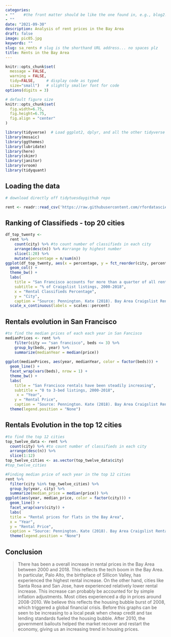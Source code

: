 ```yaml
---
categories:  
- ""    #the front matter should be like the one found in, e.g., blog2.md. It cannot be like the normal Rmd we used
- ""
date: "2021-09-30"
description: Analysis of rent prices in the Bay Area 
draft: false
image: pic05.jpg 
keywords: ""
slug: sa_rents # slug is the shorthand URL address... no spaces plz
title: Rents in the Bay Area
---
```


```r
knitr::opts_chunk$set(
  message = FALSE, 
  warning = FALSE, 
  tidy=FALSE,     # display code as typed
  size="small")   # slightly smaller font for code
options(digits = 3)

# default figure size
knitr::opts_chunk$set(
  fig.width=6.75, 
  fig.height=6.75,
  fig.align = "center"
)
```

```r
library(tidyverse)  # Load ggplot2, dplyr, and all the other tidyverse packages
library(mosaic)
library(ggthemes)
library(lubridate)
library(here)
library(skimr)
library(janitor)
library(vroom)
library(tidyquant)
```

## Loading the data
```r
# download directly off tidytuesdaygithub repo

rent <- readr::read_csv('https://raw.githubusercontent.com/rfordatascience/tidytuesday/master/data/2022/2022-07-05/rent.csv', show_col_types = FALSE)

```

## Ranking of Classifieds - top 20 cities

```r
df_top_twenty <-
  rent %>%
    count(city) %>% #to count number of classifieds in each city
    arrange(desc(n)) %>% #arrange by highest number 
    slice(1:20) %>%
    mutate(percentage = n/sum(n)) 
ggplot(df_top_twenty, aes(x = percentage, y = fct_reorder(city, percentage))) + 
  geom_col() +
  theme_bw() + 
  labs(
    title = "San Francisco accounts for more than a quarter of all rental classifieds",
    subtitle = "% of Craigslist listings, 2000-2018",
    x = "Rental Classifieds Percentage",
    y = "City",
    caption = "Source: Pennington. Kate (2018). Bay Area Craigslist Rental Housing Posts 2000-2018") +
  scale_x_continuous(labels = scales::percent)
```

## Rentals evolution in San Francisco

```r
#to find the median prices of each each year in San Fancisco
medianPrices <- rent %>%
    filter(city == "san francisco", beds <= 3) %>%
    group_by(beds, year) %>%
    summarize(medianYear = median(price))
    
ggplot(medianPrices, aes(year, medianYear, color = factor(beds))) +
  geom_line() + 
  facet_wrap(vars(beds), nrow = 1) +
  theme_bw() + 
  labs(
    title = "San Francisco rentals have been steadily increasing",
    subtitle = "0 to 3-bed listings, 2000-2018",
     x = "Year",
    y = "Rental Price",
    caption = "Source: Pennington. Kate (2018). Bay Area Craigslist Rental Housing Posts 2000-2018") +
  theme(legend.position = "None")
```

## Rentals Evolution in the top 12 cities

```r

#to find the top 12 cities
top_twelve_data <- rent %>%
  count(city) %>% #to count number of classifieds in each city
  arrange(desc(n)) %>%
  slice(1:12) 
top_twelve_cities <- as.vector(top_twelve_data$city)
#top_twelve_cities

#Finding median price of each year in the top 12 cities
rent %>%
  filter(city %in% top_twelve_cities) %>%
  group_by(year, city) %>%
  summarize(median_price = median(price)) %>%
ggplot(aes(year, median_price, color = factor(city))) +
  geom_line() +
  facet_wrap(vars(city)) +
  labs(
  title = "Rental prices for flats in the Bay Area",
  x = "Year",
  y = "Rental Price",
  caption = "Source: Pennington. Kate (2018). Bay Area Craigslist Rental Housing Posts 2000-2018") +
  theme(legend.position = "None")
```

## Conclusion

> There has been a overall increase in rental prices in the Bay Area between 2000 and 2018. This reflects the tech boom in the Bay Area. In particular, Palo Alto, the birthplace of Sillicon Valley, has experienced the highest rental increase. On the other hand, cities like Santa Rosa and San Jose, have experienced relatively lower rental increase. This increase can probably be accounted for by simple inflation adjustments. Most cities experienced a dip in prices around 2008-2010. We believe this reflects the housing bubble burst of 2008, which triggered a global financial crisis. Before this graphs can be seen to be increasing to a local peak when cheap credit and tax lending standards fueled the housing bubble. After 2010, the government bailouts helped the market recover and restart the economy, giving us an increasing trend in housing prices.
